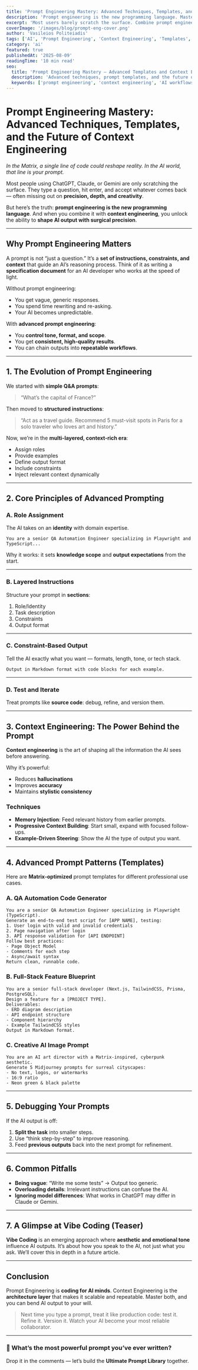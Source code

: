 ```yaml
---
title: 'Prompt Engineering Mastery: Advanced Techniques, Templates, and the Future of Context Engineering'
description: 'Prompt engineering is the new programming language. Master role assignment, layered instructions, constraint-driven output, context engineering, and reusable templates to get precise, reliable results from AI.'
excerpt: 'Most users barely scratch the surface. Combine prompt engineering with context engineering to shape AI output with surgical precision.'
coverImage: '/images/blog/prompt-eng-cover.png'
author: 'Vasileios Politeiadis'
tags: ['AI', 'Prompt Engineering', 'Context Engineering', 'Templates', 'Workflows']
category: 'ai'
featured: true
publishedAt: '2025-08-09'
readingTime: '10 min read'
seo:
  title: 'Prompt Engineering Mastery — Advanced Templates and Context Engineering'
  description: 'Advanced techniques, prompt templates, and the future of context engineering to reliably control AI output.'
  keywords: ['prompt engineering', 'context engineering', 'AI workflows', 'templates', 'advanced prompts']
---
```


# Prompt Engineering Mastery: Advanced Techniques, Templates, and the Future of Context Engineering

_In the Matrix, a single line of code could reshape reality. In the AI world, that line is your prompt._

Most people using ChatGPT, Claude, or Gemini are only scratching the surface. They type a question, hit enter, and accept whatever comes back — often missing out on **precision, depth, and creativity**.

But here’s the truth: **prompt engineering is the new programming language**. And when you combine it with **context engineering**, you unlock the ability to **shape AI output with surgical precision**.

---

## Why Prompt Engineering Matters

A prompt is not “just a question.” It’s a **set of instructions, constraints, and context** that guide an AI’s reasoning process. Think of it as writing a **specification document** for an AI developer who works at the speed of light.

Without prompt engineering:
- You get vague, generic responses.
- You spend time rewriting and re-asking.
- Your AI becomes unpredictable.

With **advanced prompt engineering**:
- You **control tone, format, and scope**.
- You get **consistent, high-quality results**.
- You can chain outputs into **repeatable workflows**.

---

## 1. The Evolution of Prompt Engineering

We started with **simple Q&A prompts**:

> “What’s the capital of France?”

Then moved to **structured instructions**:

> “Act as a travel guide. Recommend 5 must-visit spots in Paris for a solo traveler who loves art and history.”

Now, we’re in the **multi-layered, context-rich era**:
- Assign roles
- Provide examples
- Define output format
- Include constraints
- Inject relevant context dynamically

---

## 2. Core Principles of Advanced Prompting

### A. Role Assignment
The AI takes on an **identity** with domain expertise.

```plaintext
You are a senior QA Automation Engineer specializing in Playwright and TypeScript...
```

Why it works: it sets **knowledge scope** and **output expectations** from the start.

---

### B. Layered Instructions

Structure your prompt in **sections**:

1. Role/Identity
2. Task description
3. Constraints
4. Output format

---

### C. Constraint-Based Output

Tell the AI exactly what you want — formats, length, tone, or tech stack.

```plaintext
Output in Markdown format with code blocks for each example.
```

---

### D. Test and Iterate

Treat prompts like **source code**: debug, refine, and version them.

---

## 3. Context Engineering: The Power Behind the Prompt

**Context engineering** is the art of shaping all the information the AI sees before answering.

Why it’s powerful:

- Reduces **hallucinations**
- Improves **accuracy**
- Maintains **stylistic consistency**

### Techniques

- **Memory Injection**: Feed relevant history from earlier prompts.
- **Progressive Context Building**: Start small, expand with focused follow-ups.
- **Example-Driven Steering**: Show the AI the type of output you want.

---

## 4. Advanced Prompt Patterns (Templates)

Here are **Matrix‑optimized** prompt templates for different professional use cases.

### A. QA Automation Code Generator

```plaintext
You are a senior QA Automation Engineer specializing in Playwright (TypeScript).
Generate an end-to-end test script for [APP NAME], testing:
1. User login with valid and invalid credentials
2. Page navigation after login
3. API response validation for [API ENDPOINT]
Follow best practices:
- Page Object Model
- Comments for each step
- Async/await syntax
Return clean, runnable code.
```

### B. Full-Stack Feature Blueprint

```plaintext
You are a senior full-stack developer (Next.js, TailwindCSS, Prisma, PostgreSQL).
Design a feature for a [PROJECT TYPE].
Deliverables:
- ERD diagram description
- API endpoint structure
- Component hierarchy
- Example TailwindCSS styles
Output in Markdown format.
```

### C. Creative AI Image Prompt

```plaintext
You are an AI art director with a Matrix-inspired, cyberpunk aesthetic.
Generate 5 Midjourney prompts for surreal cityscapes:
- No text, logos, or watermarks
- 16:9 ratio
- Neon green & black palette
```

---

## 5. Debugging Your Prompts

If the AI output is off:

1. **Split the task** into smaller steps.
2. Use “think step-by-step” to improve reasoning.
3. Feed **previous outputs** back into the next prompt for refinement.

---

## 6. Common Pitfalls

- **Being vague**: “Write me some tests” → Output too generic.
- **Overloading details**: Irrelevant instructions can confuse the AI.
- **Ignoring model differences**: What works in ChatGPT may differ in Claude or Gemini.

---

## 7. A Glimpse at Vibe Coding (Teaser)

**Vibe Coding** is an emerging approach where **aesthetic and emotional tone** influence AI outputs. It’s about how you speak to the AI, not just what you ask. We’ll cover this in depth in a future article.

---

## Conclusion

Prompt Engineering is **coding for AI minds**. Context Engineering is the **architecture layer** that makes it scalable and repeatable. Master both, and you can bend AI output to your will.

> Next time you type a prompt, treat it like production code: test it. Refine it. Version it. Watch your AI become your most reliable collaborator.

---

### 💬 What’s the most powerful prompt you’ve ever written?

Drop it in the comments — let’s build the **Ultimate Prompt Library** together.


